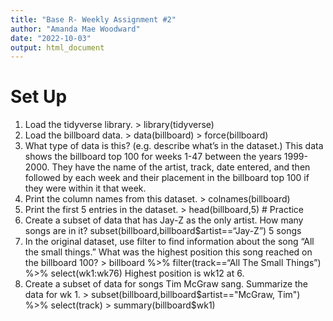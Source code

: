```yaml
---
title: "Base R- Weekly Assignment #2"
author: "Amanda Mae Woodward"
date: "2022-10-03"
output: html_document
---
```

# Set Up
1. Load the tidyverse library. 
> library(tidyverse)
3. Load the billboard data. 
> data(billboard)
> force(billboard)
5. What type of data is this? (e.g. describe what's in the dataset.)
This data shows the billboard top 100 for weeks 1-47 between the years 1999-2000. They have the name of the artist, track, date entered, and then followed by each week and their placement in the billboard top 100 if they were within it that week.
7. Print the column names from this dataset. 
> colnames(billboard)
9. Print the first 5 entries in the dataset. 
> head(billboard,5)
# Practice
1. Create a subset of data that has Jay-Z as the only artist. How many songs are in it?
subset(billboard,billboard$artist=="Jay-Z") 5 songs
3. In the original dataset, use filter to find information about the song "All the small things." What was the highest position this song reached on the billboard 100? 
> billboard %>% filter(track=="All The Small Things") %>% select(wk1:wk76) Highest position is wk12 at 6.
5. Create a subset of data for songs Tim McGraw sang. Summarize the data for wk 1.
> subset(billboard,billboard$artist=="McGraw, Tim") %>% select(track)
> summary(billboard$wk1)
